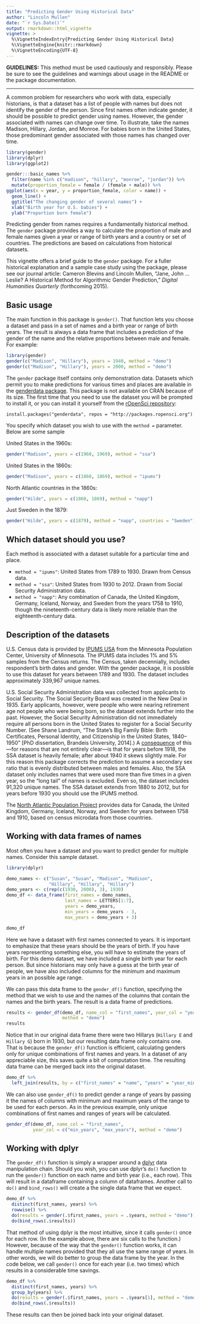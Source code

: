 ```yaml
---
title: "Predicting Gender Using Historical Data"
author: "Lincoln Mullen"
date: "`r Sys.Date()`"
output: rmarkdown::html_vignette
vignette: >
  %\VignetteIndexEntry{Predicting Gender Using Historical Data}
  %\VignetteEngine{knitr::rmarkdown}
  %\VignetteEncoding{UTF-8}
---
```


**GUIDELINES:** This method must be used cautiously and responsibly. Please be sure to see the guidelines and warnings about usage in the README or the package documentation.

--------

A common problem for researchers who work with data, especially historians, is that a dataset has a list of people with names but does not identify the gender of the person. Since first names often indicate gender, it should be possible to predict gender using names. However, the gender associated with names can change over time. To illustrate, take the names Madison, Hillary, Jordan, and Monroe. For babies born in the United States, those predominant gender associated with those names has changed over time.

```r
library(gender)
library(dplyr)
library(ggplot2)

gender:::basic_names %>%
  filter(name %in% c("madison", "hillary", "monroe", "jordan")) %>%
  mutate(proportion_female = female / (female + male)) %>%
ggplot(aes(x = year, y = proportion_female, color = name)) +
  geom_line() +
  ggtitle("The changing gender of several names") +
  xlab("Birth year for U.S. babies") + 
  ylab("Proportion born female")
```

Predicting gender from names requires a fundamentally historical method. The `gender` package provides a way to calculate the proportion of male and female names given a year or range of birth years and a country or set of countries. The predictions are based on calculations from historical datasets.

This vignette offers a brief guide to the `gender` package. For a fuller historical explanation and a sample case study using the package, please see our journal article: Cameron Blevins and Lincoln Mullen, "Jane, John ... Leslie? A Historical Method for Algorithmic Gender Prediction," _Digital Humanities Quarterly_ (forthcoming 2015).

## Basic usage

The main function in this package is `gender()`. That function lets you choose a dataset and pass in a set of names and a birth year or range of birth years. The result is always a data frame that includes a prediction of the gender of the name and the relative proportions between male and female. For example:

```r
library(gender)
gender(c("Madison", "Hillary"), years = 1940, method = "demo")
gender(c("Madison", "Hillary"), years = 2000, method = "demo")
```

The `gender` package itself contains only demonstration data. Datasets which permit you to make predictions for various times and places are available in the  [genderdata package](https://github.com/ropensci/genderdata). This package is not available on CRAN because of its size. The first time that you need to use the dataset you will be prompted to install it, or you can install it yourself from the [rOpenSci repository](http://packages.ropensci.org/):

```
install.packages("genderdata", repos = "http://packages.ropensci.org")
```

You specify which dataset you wish to use with the `method =` parameter. Below are some sample 

United States in the 1960s:

```r
gender("Madison", years = c(1960, 1969), method = "ssa")
```

United States in the 1860s:

```r
gender("Madison", years = c(1860, 1869), method = "ipums")
```

North Atlantic countries in the 1860s:

```r
gender("Hilde", years = c(1860, 1869), method = "napp")
```

Just Sweden in the 1879:

```r
gender("Hilde", years = c(1879), method = "napp", countries = "Sweden")
```

## Which dataset should you use?

Each method is associated with a dataset suitable for a particular time and place. 

- `method = "ipums"`: United States from 1789 to 1930. Drawn from Census data.
- `method = "ssa"`: United States from 1930 to 2012. Drawn from Social Security Administration data.
- `method = "napp"`: Any combination of Canada, the United Kingdom, Germany, Iceland, Norway, and Sweden from the years 1758 to 1910, though the nineteenth-century data is likely more reliable than the eighteenth-century data.

## Description of the datasets

U.S. Census data is provided by [IPUMS USA](https://usa.ipums.org/usa/) from the Minnesota Population Center, University of Minnesota. The IPUMS data includes 1% and 5% samples from the Census returns. The Census, taken decennially, includes respondent's birth dates and gender. With the gender package, it is possible to use this dataset for years between 1789 and 1930. The dataset includes approximately 339,967 unique names.

U.S. Social Security Administration data was collected from applicants to Social Security. The Social Security Board was created in the New Deal in 1935. Early applicants, however, were people who were nearing retirement age not people who were being born, so the dataset extends further into the past. However, the Social Security Administration did not immediately require all persons born in the United States to register for a Social Security Number. (See Shane Landrum, "The State's Big Family Bible: Birth Certificates, Personal Identity, and Citizenship in the United States, 1840--1950" [PhD dissertation, Brandeis University, 2014].) A [consequence](https://github.com/ropensci/gender/issues/9) of this---for reasons that are not entirely clear---is that for years before 1918, the SSA dataset is heavily female; after about 1940 it skews slightly male. For this reason this package corrects the prediction to assume a secondary sex ratio that is evenly distributed between males and females. Also, the SSA dataset only includes names that were used more than five times in a given year, so the "long tail" of names is excluded. Even so, the dataset includes 91,320 unique names. The SSA dataset extends from 1880 to 2012, but for years before 1930 you should use the IPUMS method.

The [North Atlantic Population Project](https://www.nappdata.org/napp/) provides data for Canada, the United Kingdom, Germany, Iceland, Norway, and Sweden for years between 1758 and 1910, based on census microdata from those countries.

## Working with data frames of names

Most often you have a dataset and you want to predict gender for multiple names. Consider this sample dataset.

```r
library(dplyr)

demo_names <- c("Susan", "Susan", "Madison", "Madison",
                "Hillary", "Hillary", "Hillary")
demo_years <- c(rep(c(1930, 2000), 3), 1930)
demo_df <- data_frame(first_names = demo_names,
                      last_names = LETTERS[1:7],
                      years = demo_years,
                      min_years = demo_years - 3,
                      max_years = demo_years + 3)

demo_df
```

Here we have a dataset with first names connected to years. It is important to emphasize that these years should be the years of birth. If you have years representing something else, you will have to estimate the years of birth. For this demo dataset, we have included a single birth year for each person. But since historians may only have a guess at the birth year of people, we have also included columns for the minimum and maximum years in an possible age range.

We can pass this data frame to the `gender_df()` function, specifying the method that we wish to use and the names of the columns that contain the names and the birth years. The result is a data frame of predictions.

```r
results <- gender_df(demo_df, name_col = "first_names", year_col = "years",
                     method = "demo")
results
```

Notice that in our original data frame there were two Hillarys (`Hillary E` and `Hillary G`) born in 1930, but our resulting data frame only contains one. That is because the `gender_df()` function is efficient, calculating genders only for unique combinations of first names and years. In a dataset of any appreciable size, this saves quite a bit of computation time. The resulting data frame can be merged back into the original dataset.

```r
demo_df %>% 
  left_join(results, by = c("first_names" = "name", "years" = "year_min"))
```

We can also use `gender_df()` to predict gender a range of years by passing it the names of columns with minimum and maximum years of the range to be used for each person. As in the previous example, only unique combinations of first names and ranges of years will be calculated.

```r
gender_df(demo_df, name_col = "first_names",
          year_col = c("min_years", "max_years"), method = "demo")
```

## Working with dplyr

The `gender_df()` function is simply a wrapper around a [dplyr](https://cran.r-project.org/package=dplyr) data manipulation chain. Should you wish, you can  use dplyr's `do()` function to run the `gender()` function on each name and birth year (i.e., each row). This will result in a dataframe containing a column of dataframes. Another call to `do()` and `bind_rows()` will create a the single data frame that we expect.

```r
demo_df %>% 
  distinct(first_names, years) %>% 
  rowwise() %>% 
  do(results = gender(.$first_names, years = .$years, method = "demo")) %>% 
  do(bind_rows(.$results))
```

That method of using dplyr is the most intuitive, since it calls `gender()` once for each row. (In the example above, there are six calls to the function.) However, because of the way that the `gender()` function works, it can handle multiple names provided that they all use the same range of years. In other words, we will do better to group the data frame by the year. In the code below, we call `gender()` once for each year (i.e. two times) which results in a considerable time savings.

```r
demo_df %>% 
  distinct(first_names, years) %>% 
  group_by(years) %>% 
  do(results = gender(.$first_names, years = .$years[1], method = "demo")) %>% 
  do(bind_rows(.$results))
```

These results can then be joined back into your original dataset.
